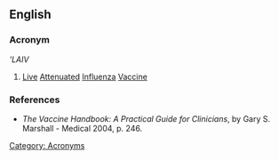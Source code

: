 ==English==

===Acronym===
'''LAIV''

# {{medical}} [[live|Live]] [[attenuated|Attenuated]] [[influenza|Influenza]] [[vaccine|Vaccine]]

===References===
*''The Vaccine Handbook: A Practical Guide for Clinicians'', by Gary S. Marshall - Medical 2004, p. 246.

[[Category: Acronyms]]